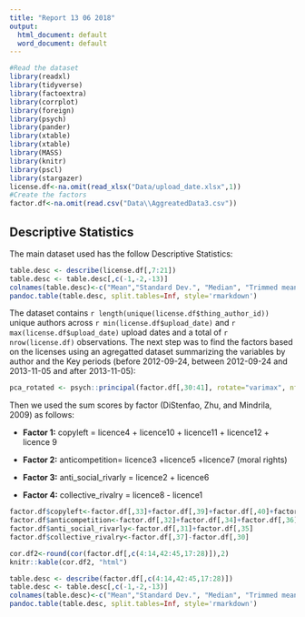 ```yaml
---
title: "Report 13 06 2018"
output:
  html_document: default
  word_document: default
---
```


```r
#Read the dataset
library(readxl)
library(tidyverse)
library(factoextra)
library(corrplot)
library(foreign)
library(psych)
library(pander)
library(xtable)
library(xtable)
library(MASS)
library(knitr)
library(pscl)
library(stargazer)
license.df<-na.omit(read_xlsx("Data/upload_date.xlsx",1))
#Create the factors
factor.df<-na.omit(read.csv("Data\\AggreatedData3.csv"))
```

## Descriptive Statistics

The main dataset used has the follow Descriptive Statistics:

```r
table.desc <- describe(license.df[,7:21])
table.desc <- table.desc[,c(-1,-2,-13)]
colnames(table.desc)<-c("Mean","Standard Dev.", "Median", "Trimmed mean","Median Absolute Deviation","Min.","Max.","Range","Skewness","Kurtosis")
pandoc.table(table.desc, split.tables=Inf, style='rmarkdown')
```

The dataset contains `r length(unique(license.df$thing_author_id))` unique authors across `r min(license.df$upload_date)` and `r max(license.df$upload_date)` upload dates and a total of `r nrow(license.df)` observations. The next step was to find the factors based on the licenses using an agregatted dataset summarizing the variables by author and the Key periods (before 2012-09-24, between 2012-09-24 and 2013-11-05 and after 2013-11-05):

```r
pca_rotated <- psych::principal(factor.df[,30:41], rotate="varimax", nfactors=4, scores=TRUE)

```

Then we used the sum scores by factor (DiStenfao, Zhu, and Mindrila, 2009) as follows: 

* **Factor 1:** copyleft = licence4 + licence10 + licence11 + licence12 + licence 9 

* **Factor 2:** anticompetition= licence3 +licence5 +licence7 (moral rights)

* **Factor 3:** anti_social_rivarly = licence2 + licence6 

* **Factor 4:** collective_rivalry = licence8 - licence1 


```r
factor.df$copyleft<-factor.df[,33]+factor.df[,39]+factor.df[,40]+factor.df[,38]+factor.df[,41]
factor.df$anticompetition<-factor.df[,32]+factor.df[,34]+factor.df[,36]
factor.df$anti_social_rivarly<-factor.df[,31]+factor.df[,35]
factor.df$collective_rivalry<-factor.df[,37]-factor.df[,30]
```


```r
cor.df2<-round(cor(factor.df[,c(4:14,42:45,17:28)]),2)
knitr::kable(cor.df2, "html")
```

```r
table.desc <- describe(factor.df[,c(4:14,42:45,17:28)])
table.desc <- table.desc[,c(-1,-2,-13)]
colnames(table.desc)<-c("Mean","Standard Dev.", "Median", "Trimmed mean","Median Absolute Deviation","Min.","Max.","Range","Skewness","Kurtosis")
pandoc.table(table.desc, split.tables=Inf, style='rmarkdown')
```